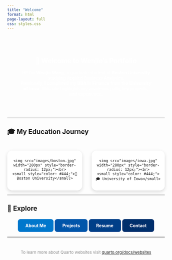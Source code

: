 ```yaml
---
title: "Welcome"
format: html
page-layout: full
css: styles.css
---
```


::: {.hero style="background: linear-gradient(to right, #004e92, #000428); color: white; padding: 40px; border-radius: 12px; text-align: center; background-image: url('https://www.transparenttextures.com/patterns/fish-scale.png'); background-size: cover;"}

# 👋 Welcome to Wenjie's Portfolio

Hi! I'm **Wenjie Wang**, a graduate student at **Boston University** studying Applied Business Analytics.  
Previously, I completed my **BBA in Finance** from the **University of Iowa**. This site highlights my academic path, key projects, and experience.

:::

---

## 🎓 My Education Journey

<div style="display: flex; gap: 30px; justify-content: center; margin-top: 40px;">
  <div style="text-align: center; box-shadow: 0 4px 12px rgba(0,0,0,0.15); padding: 12px; border-radius: 16px; background: white;">
    <img src="images/boston.jpg" width="280px" style="border-radius: 12px;"><br>
    <small style="color: #444;">📍 Boston University</small>
  </div>
  <div style="text-align: center; box-shadow: 0 4px 12px rgba(0,0,0,0.15); padding: 12px; border-radius: 16px; background: white;">
    <img src="images/iowa.jpg" width="280px" style="border-radius: 12px;"><br>
    <small style="color: #444;">🎓 University of Iowa</small>
  </div>
</div>

---

## 🔗 Explore

<div style="display: flex; justify-content: center; gap: 20px; flex-wrap: wrap; margin-top: 20px;">
  <a href="about.qmd" class="btn" style="background:#0077cc; color:white; padding:12px 24px; border-radius:8px; text-decoration:none; font-weight:bold;">About Me</a>
  <a href="projects.qmd" class="btn" style="background:#0055aa; color:white; padding:12px 24px; border-radius:8px; text-decoration:none; font-weight:bold;">Projects</a>
  <a href="cv.qmd" class="btn" style="background:#003f88; color:white; padding:12px 24px; border-radius:8px; text-decoration:none; font-weight:bold;">Resume</a>
  <a href="contact.qmd" class="btn" style="background:#002f6c; color:white; padding:12px 24px; border-radius:8px; text-decoration:none; font-weight:bold;">Contact</a>
</div>

---

<div style="text-align:center; font-size: small; color: #888; margin-top: 40px;">
To learn more about Quarto websites visit <a href="https://quarto.org/docs/websites" target="_blank">quarto.org/docs/websites</a>
</div>





